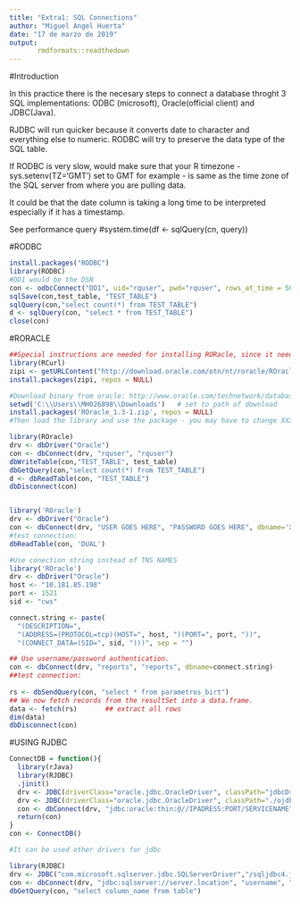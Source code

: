---
title: "Extra1: SQL Connections"
author: "Miguel Angel Huerta"
date: "17 de marzo de 2019"
output: 
       rmdformats::readthedown
---
#Introduction

In this practice there is the necesary steps to connect a database throght 3 SQL implementations: ODBC (microsoft), Oracle(official client) and JDBC(Java).

RJDBC will run quicker because it converts date to character and everything else to numeric. 
RODBC will try to preserve the data type of the SQL table.

If RODBC is very slow, would make sure that your R timezone - sys.setenv(TZ='GMT') set to GMT for example - is same as the time zone of the SQL server from where you are pulling data. 

It could be that the date column is taking a long time to be interpreted especially if it has a timestamp.

See performance query 
#system.time(df <- sqlQuery(cn, query))

#RODBC
```{r eval=FALSE}

install.packages("RODBC")
library(RODBC)
#DD1 would be the DSN 
con <- odbcConnect("DD1", uid="rquser", pwd="rquser", rows_at_time = 500)
sqlSave(con,test_table, "TEST_TABLE")
sqlQuery(con,"select count(*) from TEST_TABLE")
d <- sqlQuery(con, "select * from TEST_TABLE")
close(con)
```

#RORACLE
```{r eval=FALSE}
##Special instructions are needed for installing RORacle, since it needs to be downloaded and compiled.
library(RCurl)
zipi <- getURLContent("http://download.oracle.com/otn/nt/roracle/ROracle_1.3-1.zip")
install.packages(zipi, repos = NULL)

#Download binary from oracle: http://www.oracle.com/technetwork/database/database-technologies/r/roracle/downloads/index.html
setwd('C:\\Users\\MH026898\\Downloads')   # set to path of download
install.packages('ROracle_1.3-1.zip', repos = NULL)
#Then load the library and use the package - you may have to change XXXX to whatever is in your TNS Names:

library(ROracle)
drv <- dbDriver("Oracle")
con <- dbConnect(drv, "rquser", "rquser")
dbWriteTable(con,"TEST_TABLE", test_table)
dbGetQuery(con,"select count(*) from TEST_TABLE")
d <- dbReadTable(con, "TEST_TABLE")
dbDisconnect(con)


library('ROracle')
drv <- dbDriver("Oracle")
con <- dbConnect(drv, "USER GOES HERE", "PASSWORD GOES HERE", dbname='XXX')
#test connection:
dbReadTable(con, 'DUAL')

#Use conection string instead of TNS NAMES
library('ROracle')
drv <- dbDriver("Oracle")
host <- "10.181.85.198"
port <- 1521
sid <- "cws"

connect.string <- paste(
  "(DESCRIPTION=",
  "(ADDRESS=(PROTOCOL=tcp)(HOST=", host, ")(PORT=", port, "))",
  "(CONNECT_DATA=(SID=", sid, ")))", sep = "")

## Use username/password authentication.
con <- dbConnect(drv, "reports", "reports", dbname=connect.string)
##test connection:
  
rs <- dbSendQuery(con, "select * from parametros_birt")
## We now fetch records from the resultSet into a data.frame.
data <- fetch(rs)       ## extract all rows
dim(data)
dbDisconnect(con)

```
#USING RJDBC
```{r eval=FALSE}
ConnectDB = function(){
  library(rJava)
  library(RJDBC)
  .jinit()
  drv <- JDBC(driverClass="oracle.jdbc.OracleDriver", classPath="jdbcDrivers/Oracle/ojdbc6.jar")
  drv <- JDBC(driverClass="oracle.jdbc.OracleDriver", classPath="./ojdbc6.jar")
  con <- dbConnect(drv, "jdbc:oracle:thin:@//IPADRESS:PORT/SERVICENAME", "user", "passw")
  return(con)
}
con <- ConnectDB()

#It can be used other drivers for jdbc

library(RJDBC)
drv <- JDBC("com.microsoft.sqlserver.jdbc.SQLServerDriver","/sqljdbc4.jar") 
con <- dbConnect(drv, "jdbc:sqlserver://server.location", "username", "password")
dbGetQuery(con, "select column_name from table")
```
